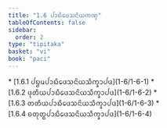 ```yaml
---
title: "1.6 ᨸᩣᨭᩥᨴᩮᩈᨶᩦᨿᨠᨱ᩠ᨯ"
tableOfContents: false
sidebar:
  order: 2
type: "tipitaka"
basket: "vi"
book: "paci"
---
```



<DynamicBreadcrumb />



<TableOfContents book="paci" section="1.6">
* [1.6.1 ᨸᨮᨾᨸᩣᨭᩥᨴᩮᩈᨶᩦᨿᩈᩥᨠ᩠ᨡᩣᨸᨴ](1-6/1-6-1)
* [1.6.2 ᨴᩩᨲᩥᨿᨸᩣᨭᩥᨴᩮᩈᨶᩦᨿᩈᩥᨠ᩠ᨡᩣᨸᨴ](1-6/1-6-2)
* [1.6.3 ᨲᨲᩥᨿᨸᩣᨭᩥᨴᩮᩈᨶᩦᨿᩈᩥᨠ᩠ᨡᩣᨸᨴ](1-6/1-6-3)
* [1.6.4 ᨧᨲᩩᨲ᩠ᨳᨸᩣᨭᩥᨴᩮᩈᨶᩦᨿᩈᩥᨠ᩠ᨡᩣᨸᨴ](1-6/1-6-4)
</TableOfContents>